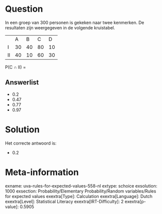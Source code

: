 Question
========

In een groep van 300 personen is gekeken naar twee kenmerken. De
resultaten zijn weergegeven in de volgende kruistabel.

  ---- ---- ---- ---- ----
       A    B    C    D
  I    30   40   80   10
  II   40   10   60   30
  ---- ---- ---- ---- ----

P(C ∩ II) =


Answerlist
----------

* 0.2
* 0.47
* 0.77
* 0.97

Solution
========

Het correcte antwoord is: 

* 0.2

Meta-information
================
exname: uva-rules-for-expected-values-558-nl
extype: schoice
exsolution: 1000
exsection: Probability/Elementary Probability/Random variables/Rules for expected values
exextra[Type]: Calculation
exextra[Language]: Dutch
exextra[Level]: Statistical Literacy
exextra[IRT-Difficulty]: 2
exextra[p-value]: 0.5905
